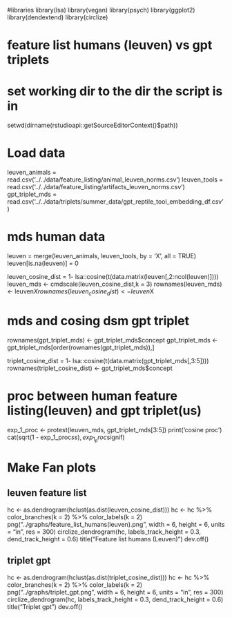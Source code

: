 #libraries
library(lsa)
library(vegan)
library(psych)
library(ggplot2)
library(dendextend)
library(circlize)

# feature list humans (leuven) vs gpt triplets

# set working dir to the dir the script is in
setwd(dirname(rstudioapi::getSourceEditorContext()$path))

# Load data
leuven_animals = read.csv('../../data/feature_listing/animal_leuven_norms.csv')
leuven_tools = read.csv('../../data/feature_listing/artifacts_leuven_norms.csv')
gpt_triplet_mds = read.csv('../../data/triplets/summer_data/gpt_reptile_tool_embedding_df.csv')





# mds human data

leuven = merge(leuven_animals, leuven_tools, by = 'X', all = TRUE)
leuven[is.na(leuven)] = 0

leuven_cosine_dist = 1-  lsa::cosine(t(data.matrix(leuven[,2:ncol(leuven)])))
leuven_mds <- cmdscale(leuven_cosine_dist,k = 3)
rownames(leuven_mds) <- leuven$X
rownames(leuven_cosine_dist) <- leuven$X


# mds and cosing dsm gpt triplet
rownames(gpt_triplet_mds) <- gpt_triplet_mds$concept
gpt_triplet_mds <- gpt_triplet_mds[order(rownames(gpt_triplet_mds)),]

triplet_cosine_dist = 1-  lsa::cosine(t(data.matrix(gpt_triplet_mds[,3:5])))
rownames(triplet_cosine_dist) <- gpt_triplet_mds$concept

# proc between human feature listing(leuven) and gpt triplet(us)
exp_1_proc <- protest(leuven_mds, gpt_triplet_mds[3:5])
print('cosine proc')
cat(sqrt(1 - exp_1_proc$ss), exp_1_proc$signif)






# Make Fan plots

## leuven feature list

hc <- as.dendrogram(hclust(as.dist(leuven_cosine_dist)))
hc <- hc %>%
  color_branches(k = 2) %>%
  color_labels(k = 2)
png("../graphs/feature_list_humans(leuven).png",  width = 6, height = 6, units = "in", res = 300)
circlize_dendrogram(hc,
                    labels_track_height = 0.3,
                    dend_track_height = 0.6)
title("Feature list humans (Leuven)")
dev.off()
        


## triplet gpt
hc <- as.dendrogram(hclust(as.dist(triplet_cosine_dist)))
hc <- hc %>%
  color_branches(k = 2) %>%
  color_labels(k = 2)
png("../graphs/triplet_gpt.png",  width = 6, height = 6, units = "in", res = 300)
circlize_dendrogram(hc,
                    labels_track_height = 0.3,
                    dend_track_height = 0.6)
title("Triplet gpt")
dev.off()
        


